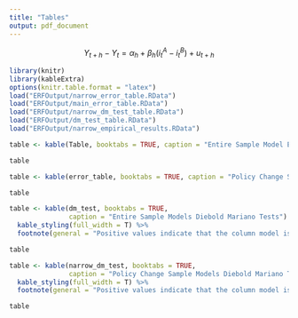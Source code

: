 ```yaml
---
title: "Tables"
output: pdf_document
---
```


$$
Y_{t+h} - Y_t = \alpha_h + \beta_h(i_t^A - i_t^B) + u_{t+h}
$$

```r
library(knitr)
library(kableExtra)
options(knitr.table.format = "latex")
load("ERFOutput/narrow_error_table.RData")
load("ERFOutput/main_error_table.RData")
load("ERFOutput/narrow_dm_test_table.RData")
load("ERFOutput/dm_test_table.RData")
load("ERFOutput/narrow_empirical_results.RData")

```

```r
table <- kable(Table, booktabs = TRUE, caption = "Entire Sample Model Errors")

table
```

```r
table <- kable(error_table, booktabs = TRUE, caption = "Policy Change Sample Model Errors")

table
```

```r
table <- kable(dm_test, booktabs = TRUE, 
               caption = "Entire Sample Models Diebold Mariano Tests") %>%
  kable_styling(full_width = T) %>%
  footnote(general = "Positive values indicate that the column model is better than the row model. P-values in parentheses.", general_title = "Notes:", footnote_as_chunk = T)

table
```

```r
table <- kable(narrow_dm_test, booktabs = TRUE,
               caption = "Policy Change Sample Models Diebold Mariano Tests") %>%
  kable_styling(full_width = T) %>%
  footnote(general = "Positive values indicate that the column model is better than the row model. P-values in parentheses.", general_title = "Notes:", footnote_as_chunk = T)

table
```


